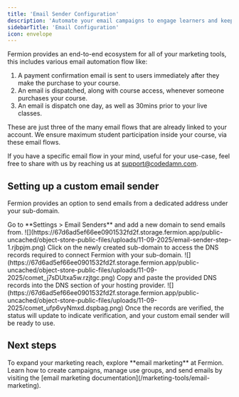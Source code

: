 ```yaml
---
title: 'Email Sender Configuration'
description: 'Automate your email campaigns to engage learners and keep your students informed.'
sidebarTitle: 'Email Configuration'
icon: envelope
---
```


Fermion provides an end-to-end ecosystem for all of your marketing tools, this includes various email automation flow like:

1. A payment confirmation email is sent to users immediately after they make the purchase to your course.
2. An email is dispatched, along with course access, whenever someone purchases your course.
3. An email is dispatch one day, as well as 30mins prior to your live classes.

These are just three of the many email flows that are already linked to your account. We ensure maximum student participation inside your course, via these email flows.

If you have a specific email flow in your mind, useful for your use-case, feel free to share with us by reaching us at [support@codedamn.com](mailto:support@codedamn.com).

## Setting up a custom email sender

Fermion provides an option to send emails from a dedicated address under your sub-domain.

<Steps>
  <Step title="Add a new domain">
    Go to **Settings > Email Senders** and add a new domain to send emails from.  
    ![](https://67d6ad5ef66ee0901532fd2f.storage.fermion.app/public-uncached/object-store-public-files/uploads/11-09-2025/email-sender-step-1.rjbpjm.png)
  </Step>

  <Step title="Access DNS records">
    Click on the newly created sub-domain to access the DNS records required to connect Fermion with your sub-domain.  
    ![](https://67d6ad5ef66ee0901532fd2f.storage.fermion.app/public-uncached/object-store-public-files/uploads/11-09-2025/comet_j7sDUtxa5w.rzjtgc.png)
  </Step>

  <Step title="Add DNS records to your host">
    Copy and paste the provided DNS records into the DNS section of your hosting provider.  
    ![](https://67d6ad5ef66ee0901532fd2f.storage.fermion.app/public-uncached/object-store-public-files/uploads/11-09-2025/comet_ufp6vyNmxd.dspbag.png)
  </Step>

  <Step title="Verify records">
    Once the records are verified, the status will update to indicate verification, and your custom email sender will be ready to use.
  </Step>
</Steps>

## Next steps

<Columns cols={1}>
  <Card title="Email Marketing">
    To expand your marketing reach, explore **email marketing** at Fermion. Learn how to create campaigns, manage use groups, and send emails by visiting the [email marketing documentation](/marketing-tools/email-marketing).
  </Card>
</Columns>